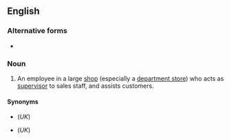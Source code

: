 {{also|floorwalker}}

==English==

===Alternative forms===
* {{l|en|floorwalker}}

===Noun===
{{en-noun}}

# An employee in a large [[shop]] (especially a [[department store]]) who acts as [[supervisor]] to sales staff, and assists customers.

====Synonyms====
* {{l|en|shop-walker}} (''UK'')
* {{l|en|shopwalker}} (''UK'')